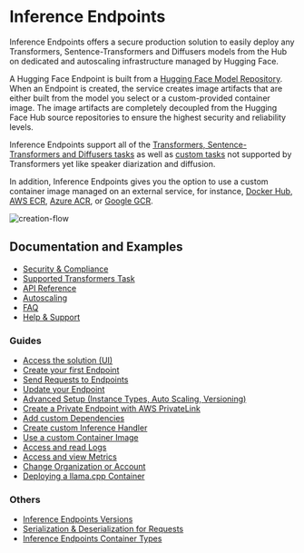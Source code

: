 # Inference Endpoints

Inference Endpoints offers a secure production solution to easily deploy any Transformers, Sentence-Transformers and Diffusers models from the Hub on dedicated and autoscaling infrastructure managed by Hugging Face.

A Hugging Face Endpoint is built from a [Hugging Face Model Repository](https://huggingface.co/models). When an Endpoint is created, the service creates image artifacts that are either built from the model you select or a custom-provided container image. The image artifacts are completely decoupled from the Hugging Face Hub source repositories to ensure the highest security and reliability levels.

Inference Endpoints support all of the [Transformers, Sentence-Transformers and Diffusers tasks](/docs/inference-endpoints/supported_tasks) as well as [custom tasks](/docs/inference-endpoints/guides/custom_handler) not supported by Transformers yet like speaker diarization and diffusion.

In addition, Inference Endpoints gives you the option to use a custom container image managed on an external service, for instance, [Docker Hub](https://hub.docker.com/), [AWS ECR](https://aws.amazon.com/ecr/?nc1=h_ls), [Azure ACR](https://azure.microsoft.com/de-de/services/container-registry/), or [Google GCR](https://cloud.google.com/container-registry?hl=de). 

![creation-flow](https://raw.githubusercontent.com/huggingface/hf-endpoints-documentation/main/assets/creation_flow.png)

## Documentation and Examples

* [Security & Compliance](/docs/inference-endpoints/security)
* [Supported Transformers Task](/docs/inference-endpoints/supported_tasks)
* [API Reference](/docs/inference-endpoints/api_reference)
* [Autoscaling](/docs/inference-endpoints/autoscaling)
* [FAQ](/docs/inference-endpoints/faq)
* [Help & Support](/docs/inference-endpoints/support)

### Guides

* [Access the solution (UI)](/docs/inference-endpoints/guides/access)
* [Create your first Endpoint](/docs/inference-endpoints/guides/create_endpoint)
* [Send Requests to Endpoints](/docs/inference-endpoints/guides/test_endpoint)
* [Update your Endpoint](/docs/inference-endpoints/guides/update_endpoint)
* [Advanced Setup (Instance Types, Auto Scaling, Versioning)](/docs/inference-endpoints/guides/advanced)
* [Create a Private Endpoint with AWS PrivateLink](/docs/inference-endpoints/guides/private_link)
* [Add custom Dependencies](/docs/inference-endpoints/guides/custom_dependencies)
* [Create custom Inference Handler](/docs/inference-endpoints/guides/custom_handler)
* [Use a custom Container Image](/docs/inference-endpoints/guides/custom_container)
* [Access and read Logs](/docs/inference-endpoints/guides/logs)
* [Access and view Metrics](/docs/inference-endpoints/guides/metrics)
* [Change Organization or Account](/docs/inference-endpoints/guides/change_organization)
* [Deploying a llama.cpp Container](/docs/inference-endpoints/guides/llamacpp_container)

### Others

* [Inference Endpoints Versions](/docs/inference-endpoints/others/runtime)
* [Serialization & Deserialization for Requests](/docs/inference-endpoints/others/serialization)
* [Inference Endpoints Container Types](/docs/inference-endpoints/others/container_types)
